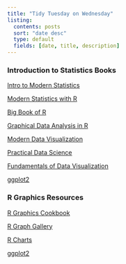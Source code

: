 ```yaml
---
title: "Tidy Tuesday on Wednesday"
listing:
  contents: posts
  sort: "date desc"
  type: default
  fields: [date, title, description]
---
```


::: {.callout-note collapse="true" icon="false"}
### **Introduction to Statistics Books**

[Intro to Modern Statistics](https://openintro-ims.netlify.app/)

[Modern Statistics with R](https://www.modernstatisticswithr.com/)

[Big Book of R](https://www.bigbookofr.com/)

[Graphical Data Analysis in R](http://www.gradaanwr.net/)

[Modern Data Visualization](https://rkabacoff.github.io/datavis/)

[Practical Data Science](https://m-clark.github.io/data-processing-and-visualization/)

[Fundamentals of Data Visualization](https://clauswilke.com/dataviz/)

[ggplot2](https://ggplot2-book.org/)

:::

::: {.callout-note collapse="true" icon="false"}
### **R Graphics Resources**

[R Graphics Cookbook](https://r-graphics.org/)

[R Graph Gallery](https://r-graph-gallery.com/)

[R Charts](https://r-charts.com/)

[ggplot2](https://ggplot2.tidyverse.org/)


:::


